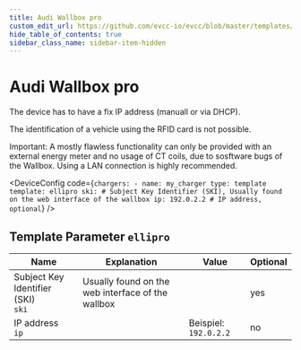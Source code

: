 ```yaml
---
title: Audi Wallbox pro
custom_edit_url: https://github.com/evcc-io/evcc/blob/master/templates/definition/charger/ellipro.yaml
hide_table_of_contents: true
sidebar_class_name: sidebar-item-hidden
---
```



# Audi Wallbox pro

<div className="device-detail-container">
  <div className="device-detail-content">
    <DeviceFeatures features="mA,eebus" />

The device has to have a fix IP address (manuall or via DHCP).

The identification of a vehicle using the RFID card is not possible.

Important: A mostly flawless functionality can only be provided with an external energy meter and no usage of CT coils, due to sosftware bugs of the Wallbox.  Using a LAN connection is highly recommended.


<DeviceConfig code={`chargers:
    - name: my_charger
      type: template
      template: ellipro
      ski: # Subject Key Identifier (SKI), Usually found on the web interface of the wallbox
      ip: 192.0.2.2 # IP address, optional`}  />
  </div>
  <div className="device-detail-icon">
    <evcc-icon
      type="charger"
      name="audi-wallbox-pro"
      size="400px"
      alt="Audi Wallbox pro"
      className="device-detail-icon-img"
    ></evcc-icon>
  </div>
</div>

## Template Parameter `ellipro`

| Name | Explanation | Value | Optional |
|-----------|-------------|-------|----------|
| Subject Key Identifier (SKI)<br/>`ski` | Usually found on the web interface of the wallbox |  | yes |
| IP address<br/>`ip` |  | Beispiel: `192.0.2.2` | no |


